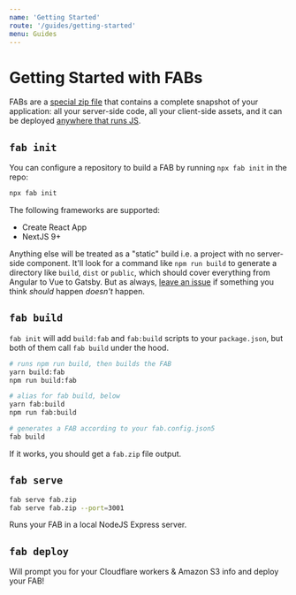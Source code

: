 ```yaml
---
name: 'Getting Started'
route: '/guides/getting-started'
menu: Guides
---
```


# Getting Started with FABs

FABs are a [special zip file](/kb/fab-structure) that contains a complete snapshot of your application: all your server-side code, all your client-side assets, and it can be deployed [anywhere that runs JS](/guides/deploying).

## `fab init`

You can configure a repository to build a FAB by running `npx fab init` in the repo:

```sh
npx fab init
```

The following frameworks are supported:

* Create React App
* NextJS 9+

Anything else will be treated as a "static" build i.e. a project with no server-side component. It'll look for a command like `npm run build` to generate a directory like `build`, `dist` or `public`, which should cover everything from Angular to Vue to Gatsby. But as always, [leave an issue](https://github.com/fab-spec/fab/issues) if something you think _should_ happen _doesn't_ happen.

## `fab build`

`fab init` will add `build:fab` and `fab:build` scripts to your `package.json`, but both of them call `fab build` under the hood.

```sh
# runs npm run build, then builds the FAB
yarn build:fab
npm run build:fab

# alias for fab build, below
yarn fab:build
npm run fab:build

# generates a FAB according to your fab.config.json5
fab build
```

If it works, you should get a `fab.zip` file output.

## `fab serve`

```sh
fab serve fab.zip
fab serve fab.zip --port=3001
```

Runs your FAB in a local NodeJS Express server.

## `fab deploy`

Will prompt you for your Cloudflare workers & Amazon S3 info and deploy your FAB!

